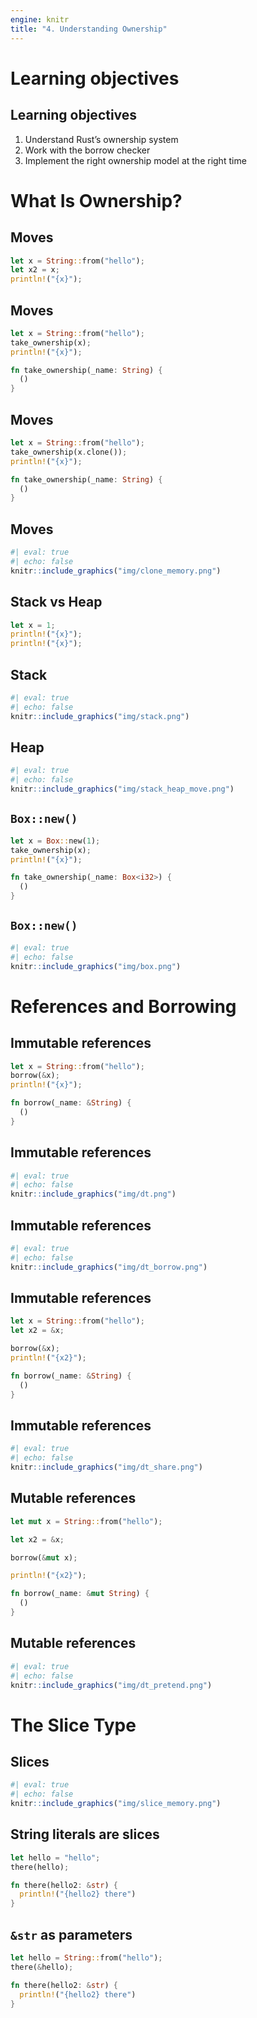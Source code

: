 ```yaml
---
engine: knitr
title: "4. Understanding Ownership"
---
```

# Learning objectives 

## Learning objectives 

1. Understand Rust's ownership system
2. Work with the borrow checker 
3. Implement the right ownership model at the right time

# What Is Ownership?

## Moves

```rust
let x = String::from("hello");
let x2 = x;
println!("{x}");
```

## Moves

```rust
let x = String::from("hello");
take_ownership(x);
println!("{x}");

fn take_ownership(_name: String) {
  ()
}
```

## Moves

```rust
let x = String::from("hello");
take_ownership(x.clone());
println!("{x}");

fn take_ownership(_name: String) {
  ()
}
```

## Moves

```r
#| eval: true
#| echo: false
knitr::include_graphics("img/clone_memory.png")
```

## Stack vs Heap

```rust
let x = 1;
println!("{x}");
println!("{x}");
```

## Stack

```r
#| eval: true
#| echo: false
knitr::include_graphics("img/stack.png")
```

## Heap

```r
#| eval: true
#| echo: false
knitr::include_graphics("img/stack_heap_move.png")
```

## `Box::new()`

```rust
let x = Box::new(1);
take_ownership(x);
println!("{x}");

fn take_ownership(_name: Box<i32>) {
  ()
}
```

## `Box::new()`

```r
#| eval: true
#| echo: false
knitr::include_graphics("img/box.png")
```

# References and Borrowing 

## Immutable references

```rust
let x = String::from("hello");
borrow(&x);
println!("{x}");

fn borrow(_name: &String) {
  ()
}
```

## Immutable references

```r
#| eval: true
#| echo: false
knitr::include_graphics("img/dt.png")
```

## Immutable references

```r
#| eval: true
#| echo: false
knitr::include_graphics("img/dt_borrow.png")
```

## Immutable references

```rust
let x = String::from("hello");
let x2 = &x;

borrow(&x);
println!("{x2}");

fn borrow(_name: &String) {
  ()
}
```

## Immutable references

```r
#| eval: true
#| echo: false
knitr::include_graphics("img/dt_share.png")
```

## Mutable references

```rust
let mut x = String::from("hello");

let x2 = &x;

borrow(&mut x);

println!("{x2}");

fn borrow(_name: &mut String) {
  ()
}
```

## Mutable references

```r
#| eval: true
#| echo: false
knitr::include_graphics("img/dt_pretend.png")
```

# The Slice Type 

## Slices

```r
#| eval: true
#| echo: false
knitr::include_graphics("img/slice_memory.png")
```

## String literals are slices

```rust
let hello = "hello";
there(hello);

fn there(hello2: &str) {
  println!("{hello2} there")
}
```

## `&str` as parameters

```rust
let hello = String::from("hello");
there(&hello);

fn there(hello2: &str) {
  println!("{hello2} there")
}
```
